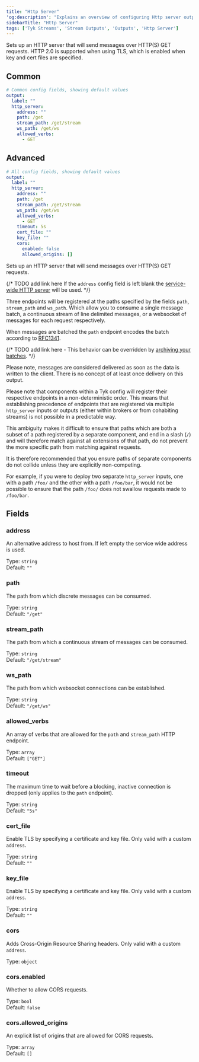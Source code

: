 ```yaml
---
title: "Http Server"
'og:description': "Explains an overview of configuring Http server output"
sidebarTitle: "Http Server"
tags: ['Tyk Streams', 'Stream Outputs', 'Outputs', 'Http Server']
---
```


Sets up an HTTP server that will send messages over HTTP(S) GET requests. HTTP 2.0 is supported when using TLS, which is enabled when key and cert files are specified.

## Common

```yml
# Common config fields, showing default values
output:
  label: ""
  http_server:
    address: ""
    path: /get
    stream_path: /get/stream
    ws_path: /get/ws
    allowed_verbs:
      - GET
```

## Advanced

```yml
# All config fields, showing default values
output:
  label: ""
  http_server:
    address: ""
    path: /get
    stream_path: /get/stream
    ws_path: /get/ws
    allowed_verbs:
      - GET
    timeout: 5s
    cert_file: ""
    key_file: ""
    cors:
      enabled: false
      allowed_origins: []
```

Sets up an HTTP server that will send messages over HTTP(S) GET requests. 

{/* TODO add link here  If the `address` config field is left blank the [service-wide HTTP server](/5.6/docs/components/http/about) will be used. */}

Three endpoints will be registered at the paths specified by the fields `path`, `stream_path` and `ws_path`. Which allow you to consume a single message batch, a continuous stream of line delimited messages, or a websocket of messages for each request respectively.

When messages are batched the `path` endpoint encodes the batch according to [RFC1341](https://www.w3.org/Protocols/rfc1341/7_2_Multipart.html). 

{/* TODO add link here - This behavior can be overridden by [archiving your batches](/5.6/docs/configuration/batching#post-batch-processing). */}

Please note, messages are considered delivered as soon as the data is written to the client. There is no concept of at least once delivery on this output.

Please note that components within a Tyk config will register their respective endpoints in a non-deterministic order. This means that establishing precedence of endpoints that are registered via multiple `http_server` inputs or outputs (either within brokers or from cohabiting streams) is not possible in a predictable way.

This ambiguity makes it difficult to ensure that paths which are both a subset of a path registered by a separate component, and end in a slash (`/`) and will therefore match against all extensions of that path, do not prevent the more specific path from matching against requests.

It is therefore recommended that you ensure paths of separate components do not collide unless they are explicitly non-competing.

For example, if you were to deploy two separate `http_server` inputs, one with a path `/foo/` and the other with a path `/foo/bar`, it would not be possible to ensure that the path `/foo/` does not swallow requests made to `/foo/bar`.


## Fields

### address

An alternative address to host from. If left empty the service wide address is used.


Type: `string`  
Default: `""`  

### path

The path from which discrete messages can be consumed.


Type: `string`  
Default: `"/get"`  

### stream_path

The path from which a continuous stream of messages can be consumed.


Type: `string`  
Default: `"/get/stream"`  

### ws_path

The path from which websocket connections can be established.


Type: `string`  
Default: `"/get/ws"`  

### allowed_verbs

An array of verbs that are allowed for the `path` and `stream_path` HTTP endpoint.


Type: `array`  
Default: `["GET"]`  

### timeout

The maximum time to wait before a blocking, inactive connection is dropped (only applies to the `path` endpoint).


Type: `string`  
Default: `"5s"`  

### cert_file

Enable TLS by specifying a certificate and key file. Only valid with a custom `address`.


Type: `string`  
Default: `""`  

### key_file

Enable TLS by specifying a certificate and key file. Only valid with a custom `address`.


Type: `string`  
Default: `""`  

### cors

Adds Cross-Origin Resource Sharing headers. Only valid with a custom `address`.


Type: `object`  

### cors.enabled

Whether to allow CORS requests.


Type: `bool`  
Default: `false`  

### cors.allowed_origins

An explicit list of origins that are allowed for CORS requests.


Type: `array`  
Default: `[]`  

